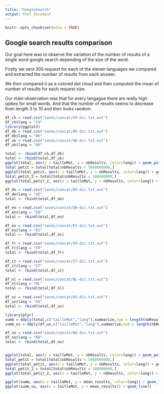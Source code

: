 ```yaml
---
title: "GoogleSearch"
output: html_document
---
```


```r
knitr::opts_chunk$set(echo = TRUE)
```

## Google search results comparison
Our goal here was to observe the variation of the number of results of a single word google search depending of the size of the word.

Firstly we sent 300 request for each of the eleven languages we compared and extracted the number of results from each answer.


We then compared it as a colored dot cloud and then computed the mean of number of results for each request size.

Our main observation was that for every langague there are really high spikes for small words. And that the number of results seems to decrease from length 3 to 10 and then looks random.

```r
df_ch = read.csv("saves/concat/CH-dic.txt.out")
df_ch$lang = "CH"
library(ggplot2)
df_dk = read.csv("saves/concat/DK-dic.txt.out")
df_dk$lang = "DK"
df_uk = read.csv("saves/concat/UK-dic.txt.out")
df_uk$lang = "UK"

total <- rbind(df_ch,df_dk)
total <- rbind(total,df_uk)
ggplot(total, aes(x = tailleMot, y = nbResults, color=lang)) + geom_point()
total_petit = total[total$nbResults < 5000000000,]
ggplot(total_petit, aes(x = tailleMot, y = nbResults, color=lang)) + geom_point()
total_petit_2 = total[total$nbResults < 100000000,]
ggplot(total_petit_2, aes(x = tailleMot, y = nbResults, color=lang)) + geom_point()

```

```r
df_de = read.csv("saves/concat/DE-dic.txt.out")
df_de$lang = "DE"
total <- rbind(total,df_de)

df_en = read.csv("saves/concat/EN-dic.txt.out")
df_en$lang = "EN"
total <- rbind(total,df_en)

df_es = read.csv("saves/concat/ES-dic.txt.out")
df_es$lang = "ES"
total <- rbind(total,df_es)

df_fr = read.csv("saves/concat/FR-dic.txt.out")
df_fr$lang = "FR"
total <- rbind(total,df_fr)

df_it = read.csv("saves/concat/IT-dic.txt.out")
df_it$lang = "IT"
total <- rbind(total,df_it)

df_nl = read.csv("saves/concat/NL-dic.txt.out")
df_nl$lang = "NL"
total <- rbind(total,df_nl)

df_us = read.csv("saves/concat/US-dic.txt.out")
df_us$lang = "US"
total <- rbind(total,df_us)

```

```r

library(plyr)
summ = ddply(total,c("tailleMot","lang"),summarize,num = length(nbResults), mean_results = mean(nbResults), sd_results = sd(nbResults));
summ_us = ddply(df_us,c("tailleMot","lang"),summarize,num = length(nbResults), mean_results = mean(nbResults), sd_results = sd(nbResults));

df_no = read.csv("saves/concat/NO-dic.txt.out")
df_no$lang = "NO"
total <- rbind(total,df_no)


ggplot(total, aes(x = tailleMot, y = nbResults, color=lang)) + geom_point()
total_petit = total[total$nbResults < 5000000000,]
ggplot(total_petit, aes(x = tailleMot, y = nbResults, color=lang)) + geom_point()
total_petit_2 = total[total$nbResults < 100000000,]
ggplot(total_petit_2, aes(x = tailleMot, y = nbResults, color=lang)) + geom_point()

ggplot(summ, aes(x = tailleMot, y = mean_results, color=lang)) + geom_line()
ggplot(summ_us, aes(x = tailleMot, y = mean_results)) + geom_line()

```

